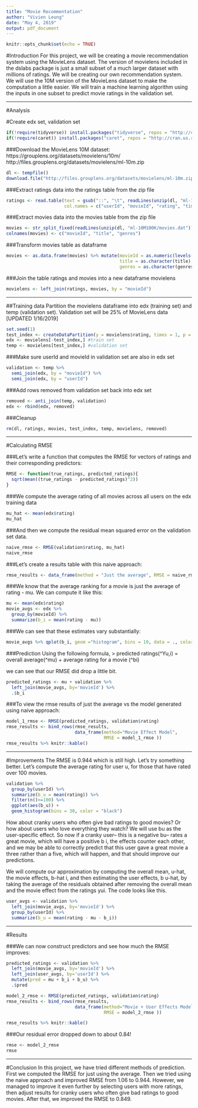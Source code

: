 ```yaml
---
title: "Movie Recommentation"
author: "Vivien Leung"
date: "May 4, 2019"
output: pdf_document
---
```


```r
knitr::opts_chunk$set(echo = TRUE)
```

#Introduction
For this project, we will be creating a movie recommendation system using the MovieLens dataset. The version of movielens included in the dslabs package is just a small subset of a much larger dataset with millions of ratings. We will be creating our own recommendation system.  We will use the 10M version of the MovieLens dataset to make the computation a little easier.
We will train a machine learning algorithm using the inputs in one subset to predict movie ratings in the validation set. 

***

#Analysis

#Create edx set, validation set

```r
if(!require(tidyverse)) install.packages("tidyverse", repos = "http://cran.us.r-project.org")
if(!require(caret)) install.packages("caret", repos = "http://cran.us.r-project.org")
```

###Download the MovieLens 10M dataset:
https://grouplens.org/datasets/movielens/10m/
http://files.grouplens.org/datasets/movielens/ml-10m.zip



```r
dl <- tempfile()
download.file("http://files.grouplens.org/datasets/movielens/ml-10m.zip", dl)
```



###Extract ratings data into the ratings table from the zip file
```r
ratings <- read.table(text = gsub("::", "\t", readLines(unzip(dl, "ml-10M100K/ratings.dat"))),
                      col.names = c("userId", "movieId", "rating", "timestamp"))
```



###Extract movies data into the movies table from the zip file
```r
movies <- str_split_fixed(readLines(unzip(dl, "ml-10M100K/movies.dat")), "\\::", 3)
colnames(movies) <- c("movieId", "title", "genres")
```



###Transform movies table as dataframe
```r
movies <- as.data.frame(movies) %>% mutate(movieId = as.numeric(levels(movieId))[movieId],
                                           title = as.character(title),
                                           genres = as.character(genres))
```



###Join the table ratings and movies into a new dataframe movielens
```r
movielens <- left_join(ratings, movies, by = "movieId")
```

***

##Training data
Partition the movielens dataframe into edx (training set) and temp (validation set).
Validation set will be 25% of MovieLens data [UPDATED 1/16/2019]
```r
set.seed(1)
test_index <- createDataPartition(y = movielens$rating, times = 1, p = 0.25, list = FALSE)
edx <- movielens[-test_index,] #train set
temp <- movielens[test_index,] #validation set
```



###Make sure userId and movieId in validation set are also in edx set
```r
validation <- temp %>% 
  semi_join(edx, by = "movieId") %>%
  semi_join(edx, by = "userId")
```



###Add rows removed from validation set back into edx set
```r
removed <- anti_join(temp, validation)
edx <- rbind(edx, removed)
```



###Cleanup 
```r
rm(dl, ratings, movies, test_index, temp, movielens, removed)
```


***

#Calculating RMSE

###Let's write a function that computes the RMSE for vectors of ratings and their corresponding predictors:
```r
RMSE <- function(true_ratings, predicted_ratings){
  sqrt(mean((true_ratings - predicted_ratings)^2))
}
```



###We compute the average rating of all movies across all users on the edx training data
```r
mu_hat <- mean(edx$rating)
mu_hat
```



###And then we compute the residual mean squared error on the validation set data.
```r
naive_rmse <- RMSE(validation$rating, mu_hat)
naive_rmse
```



###Let's create a results table with this naive approach:
```r
rmse_results <- data_frame(method = "Just the average", RMSE = naive_rmse)
```



###We know that the average ranking for a movie is just the average of rating - mu. We can compute it like this:
```r
mu <- mean(edx$rating) 
movie_avgs <- edx %>% 
  group_by(movieId) %>% 
  summarize(b_i = mean(rating - mu))
```



###We can see that these estimates vary substantially:
```r
movie_avgs %>% qplot(b_i, geom ="histogram", bins = 10, data = ., color = I("black"))
```


###Prediction
Using the following formula,
> predicted ratings(^Yu,i) =  overall average(^mu) + average rating for a movie (^bi)

we can see that our RMSE did drop a little bit.
```r
predicted_ratings <- mu + validation %>% 
  left_join(movie_avgs, by='movieId') %>%
  .$b_i
```



###To view the rmse results of just the average vs the model generated using naive approach:
```r
model_1_rmse <- RMSE(predicted_ratings, validation$rating)
rmse_results <- bind_rows(rmse_results,
                          data_frame(method="Movie Effect Model",  
                                     RMSE = model_1_rmse ))
rmse_results %>% knitr::kable()
```

***

#Improvements
The RMSE is 0.944 which is still high.  Let's try something better.
Let's compute the average rating for user u, for those that have rated over 100 movies.
```r
validation %>% 
  group_by(userId) %>% 
  summarize(b_u = mean(rating)) %>% 
  filter(n()>=100) %>%
  ggplot(aes(b_u)) + 
  geom_histogram(bins = 30, color = "black")
```

How about cranky users who often give bad ratings to good movies? Or how about users who love everything they watch?
We will use bu as the user-specific effect.
So now if a cranky user-- this is a negative bu-- rates a great movie, which will have a positive b i, the effects
counter each other, and we may be able to correctly predict that this user gave a great movie a three rather than a five, 
which will happen, and that should improve our predictions.

We will compute our approximation by computing the overall mean, u-hat, the movie effects, b-hat i,
and then estimating the user effects, b u-hat, by taking the average of the residuals obtained after removing the overall mean 
and the movie effect from the ratings yui.
The code looks like this.
```r
user_avgs <- validation %>% 
  left_join(movie_avgs, by='movieId') %>%
  group_by(userId) %>%
  summarize(b_u = mean(rating - mu - b_i))
```

***

#Results

###We can now construct predictors and see how much the RMSE improves:
```r
predicted_ratings <- validation %>% 
  left_join(movie_avgs, by='movieId') %>%
  left_join(user_avgs, by='userId') %>%
  mutate(pred = mu + b_i + b_u) %>%
  .$pred

model_2_rmse <- RMSE(predicted_ratings, validation$rating)
rmse_results <- bind_rows(rmse_results,
                          data_frame(method="Movie + User Effects Model",  
                                     RMSE = model_2_rmse ))

rmse_results %>% knitr::kable()
```

###Our residual error dropped down to about 0.84!
```r
rmse <- model_2_rmse
rmse
```

***

#Conclusion
In this project, we have tried different methods of prediction.  First we computed the RMSE for just using the average. 
Then we tried using the naive approach and improved RMSE from 1.06 to 0.944.  However, we managed to improve it even further
by selecting users with more ratings, then adjust results for cranky users who often give bad ratings to good movies.  After that,
we improved the RMSE to 0.849.
